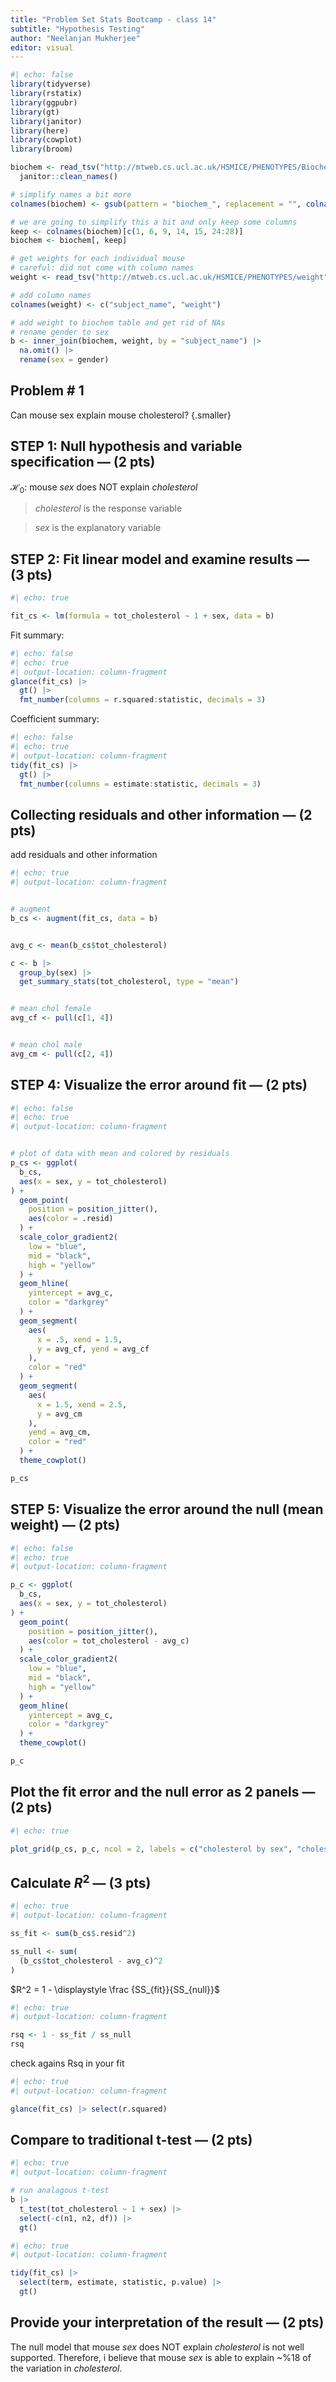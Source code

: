 ```yaml
---
title: "Problem Set Stats Bootcamp - class 14"
subtitle: "Hypothesis Testing"
author: "Neelanjan Mukherjee"
editor: visual
---
```


```r
#| echo: false
library(tidyverse)
library(rstatix)
library(ggpubr)
library(gt)
library(janitor)
library(here)
library(cowplot)
library(broom)
```

```r
biochem <- read_tsv("http://mtweb.cs.ucl.ac.uk/HSMICE/PHENOTYPES/Biochemistry.txt", show_col_types = FALSE) |>
  janitor::clean_names()

# simplify names a bit more
colnames(biochem) <- gsub(pattern = "biochem_", replacement = "", colnames(biochem))

# we are going to simplify this a bit and only keep some columns
keep <- colnames(biochem)[c(1, 6, 9, 14, 15, 24:28)]
biochem <- biochem[, keep]

# get weights for each individual mouse
# careful: did not come with column names
weight <- read_tsv("http://mtweb.cs.ucl.ac.uk/HSMICE/PHENOTYPES/weight", col_names = F, show_col_types = FALSE)

# add column names
colnames(weight) <- c("subject_name", "weight")

# add weight to biochem table and get rid of NAs
# rename gender to sex
b <- inner_join(biochem, weight, by = "subject_name") |>
  na.omit() |>
  rename(sex = gender)
```

## Problem \# 1

Can mouse sex explain mouse cholesterol? {.smaller}

## STEP 1: Null hypothesis and variable specification --- (2 pts)

$\mathcal{H}_0:$ mouse $sex$ does NOT explain $cholesterol$

> $cholesterol$ is the response variable

> $sex$ is the explanatory variable

## STEP 2: Fit linear model and examine results --- (3 pts) {.smaller}

```r
#| echo: true

fit_cs <- lm(formula = tot_cholesterol ~ 1 + sex, data = b)
```

Fit summary:

```r
#| echo: false
#| echo: true
#| output-location: column-fragment
glance(fit_cs) |>
  gt() |>
  fmt_number(columns = r.squared:statistic, decimals = 3)
```

Coefficient summary:

```r
#| echo: false
#| echo: true
#| output-location: column-fragment
tidy(fit_cs) |>
  gt() |>
  fmt_number(columns = estimate:statistic, decimals = 3)
```

## Collecting residuals and other information --- (2 pts) {.smaller}

add residuals and other information

```r
#| echo: true
#| output-location: column-fragment


# augment
b_cs <- augment(fit_cs, data = b)


avg_c <- mean(b_cs$tot_cholesterol)

c <- b |>
  group_by(sex) |>
  get_summary_stats(tot_cholesterol, type = "mean")


# mean chol female
avg_cf <- pull(c[1, 4])


# mean chol male
avg_cm <- pull(c[2, 4])
```

## STEP 4: Visualize the error around fit --- (2 pts) {.smaller}

```r
#| echo: false
#| echo: true
#| output-location: column-fragment


# plot of data with mean and colored by residuals
p_cs <- ggplot(
  b_cs,
  aes(x = sex, y = tot_cholesterol)
) +
  geom_point(
    position = position_jitter(),
    aes(color = .resid)
  ) +
  scale_color_gradient2(
    low = "blue",
    mid = "black",
    high = "yellow"
  ) +
  geom_hline(
    yintercept = avg_c,
    color = "darkgrey"
  ) +
  geom_segment(
    aes(
      x = .5, xend = 1.5,
      y = avg_cf, yend = avg_cf
    ),
    color = "red"
  ) +
  geom_segment(
    aes(
      x = 1.5, xend = 2.5,
      y = avg_cm
    ),
    yend = avg_cm,
    color = "red"
  ) +
  theme_cowplot()

p_cs
```

## STEP 5: Visualize the error around the null (mean weight) --- (2 pts) {.smaller}

```r
#| echo: false
#| echo: true
#| output-location: column-fragment

p_c <- ggplot(
  b_cs,
  aes(x = sex, y = tot_cholesterol)
) +
  geom_point(
    position = position_jitter(),
    aes(color = tot_cholesterol - avg_c)
  ) +
  scale_color_gradient2(
    low = "blue",
    mid = "black",
    high = "yellow"
  ) +
  geom_hline(
    yintercept = avg_c,
    color = "darkgrey"
  ) +
  theme_cowplot()

p_c
```

## Plot the fit error and the null error as 2 panels --- (2 pts) {.smaller}

```r
#| echo: true

plot_grid(p_cs, p_c, ncol = 2, labels = c("cholesterol by sex", "cholesterol"))
```

## Calculate $R^2$ --- (3 pts) {.smaller}

```r
#| echo: true
#| output-location: column-fragment

ss_fit <- sum(b_cs$.resid^2)

ss_null <- sum(
  (b_cs$tot_cholesterol - avg_c)^2
)
```

$R^2 = 1 - \displaystyle \frac {SS_{fit}}{SS_{null}}$

```r
#| echo: true
#| output-location: column-fragment

rsq <- 1 - ss_fit / ss_null
rsq
```

check agains Rsq in your fit

```r
#| echo: true
#| output-location: column-fragment

glance(fit_cs) |> select(r.squared)
```

## Compare to traditional t-test --- (2 pts) {.smaller}

```r
#| echo: true
#| output-location: column-fragment

# run analagous t-test
b |>
  t_test(tot_cholesterol ~ 1 + sex) |>
  select(-c(n1, n2, df)) |>
  gt()
```

```r
#| echo: true
#| output-location: column-fragment

tidy(fit_cs) |>
  select(term, estimate, statistic, p.value) |>
  gt()
```

## Provide your interpretation of the result --- (2 pts)

The null model that mouse $sex$ does NOT explain $cholesterol$ is not well supported. Therefore, i believe that mouse $sex$ is able to explain \~%18 of the variation in $cholesterol$.
